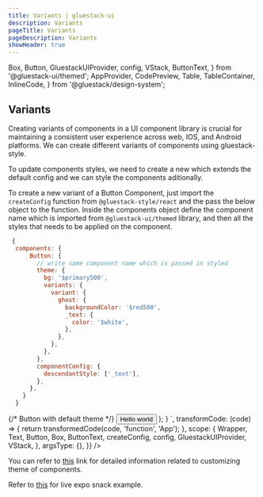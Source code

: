 ```yaml
---
title: Variants | gluestack-ui
description: Variants
pageTitle: Variants
pageDescription: Variants
showHeader: true
---
```


  Box,
  Button,
  GluestackUIProvider,
  config,
  VStack,
  ButtonText,
} from '@gluestack-ui/themed';
  AppProvider,
  CodePreview,
  Table,
  TableContainer,
  InlineCode,
} from '@gluestack/design-system';

<Meta title="Styling/Variants" />

## Variants

Creating variants of components in a UI component library is crucial for maintaining a consistent user experience across web, IOS, and Android platforms.
We can create different variants of components using gluestack-style.

To update components styles, we need to create a new which extends the default config and we can style the components aditionally.

To create a new variant of a Button Component, just import the `createConfig` function from `@gluestack-style/react` and the pass the below object to the function. Inside the components object define the component name which is imported from `@gluestack-ui/themed` library, and then all the styles that needs to be applied on the component.

```jsx
 {
  components: {
      Button: {
        // write same component name which is passed in styled
        theme: {
          bg: '$primary500',
          variants: {
            variant: {
              ghost: {
                backgroundColor: '$red500',
                _text: {
                  color: '$white',
                },
              },
            },
          },
        },
        componentConfig: {
          descendantStyle: ['_text'],
        },
      },
    }
  }
```

<AppProvider>
  <CodePreview
    showComponentRenderer={true}
    showArgsController={false}
    metaData={{
      code: `
     function App(){
      {/* Creating own theme using createConfig function */}
   const themeConfig = createConfig({
    ...config.theme,
    components: {
      Button: {
        // write same component name which is passed in styled
        theme: {
          bg: '$primary500',
          variants: {
            variant: {
              ghost: {
                backgroundColor: '$red500',
                _text: {
                  color: '$white',
                },
              },
            },
          },
        },
        componentConfig: {
          descendantStyle: ['_text'],
        },
      },
    },
  });
    return (
 <GluestackUIProvider config={themeConfig}>
        <Box justifyContent="center" alignItems="center" height="100%">
          {/* Button with default theme */}
          <Button variant="ghost">
            <ButtonText>Hello world</ButtonText>
          </Button>
        </Box>
      </GluestackUIProvider>
);
}
`,
      transformCode: (code) => {
        return transformedCode(code, 'function', 'App');
      },
      scope: {
        Wrapper,
        Text,
        Button,
        Box,
        ButtonText,
        createConfig,
        config,
        GluestackUIProvider,
        VStack,
      },
      argsType: {},
    }}
  />
</AppProvider>

You can refer to [this](/docs/theme/customizing-components) link for detailed information related to customizing theme of components.

Refer to [this](https://snack.expo.dev/@gluestack/variants-example) for live expo snack example.
